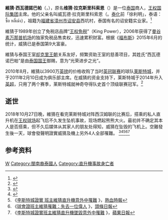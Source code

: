 {{noteTA
|G1=足球
|G2=EPL
|T=zh-cn:威猜·西瓦德诺巴帕;zh-hant:維猜·斯里瓦塔那布拉帕;zh-hk:維猜·西瓦德諾巴帕;
|1=zh-cn:威猜·西瓦德诺巴帕;zh-hant:維猜·斯里瓦塔那布拉帕;zh-hk:維猜·西瓦德諾巴帕;
|2=zh-cn:威猜;zh-hant:維猜;zh-hk:維猜;
}}
{{Infobox person
| name = 維猜·西瓦德諾巴帕<br />วิชัย ศรีวัฒนประภา
| image = Vichai Raksriaksorn.jpg
| caption = 維猜在{{link-en|漢姆馬球俱樂部|Ham Polo Club}}，約在2010年
| birth_date = {{birth date|1958|4|4}}
| birth_place = {{THA}}[[曼谷|曼谷]]
| death_date = {{death date and age|2018|10|27|1958|4|4}}
| death_place  = {{UK}}[[萊斯特|萊斯特]]
| nationality = {{THA}}
|民族=[[泰国华人|泰国华人]]
| occupation = [[王权国际集团|王权国际集团]]主席<br/>[[莱斯特城足球俱乐部|莱斯特城足球俱乐部]]主席
| net_worth = [[美元|US$]]31亿（2016年5月）<ref name="Forbes">{{cite news| title=Vichai Srivaddhanaprabha| url=http://www.forbes.com/profile/vichai-srivaddhanaprabha| work=Forbes| accessdate=2015-06-11| archive-date=2018-10-29| archive-url=https://web.archive.org/web/20181029152511/https://www.forbes.com/profile/vichai-srivaddhanaprabha/| dead-url=no}}</ref>
| spouse = Aimon Srivaddhanaprabha
| children = 4
| residence =
| alma_mater = 
| website = [http://www.kingpower.com Kingpower]
| signature =
| parents =
}}
'''維猜·西瓦德諾巴帕'''（{{lang-th|วิชัย ศรีวัฒนประภา}}，{{bd|1958年|4月4日|2018年|10月27日|catIdx=C}}），原名'''维猜·拉克斯里科索恩'''（{{lang-th|วิชัย รักศรีอักษร}}）是一位[[泰国|泰国]]商人，[[王权国际集团|王权国际集团]]主席。他的父亲名叫威瓦德·拉克斯里科索恩（{{lang-th|วิวัฒน์ รักศรีอักษร}}。[[泰化|泰化]]前「徐利明」，泰语：ซื้อ หลี่เม้ง），祖籍为[[福建省|福建省]][[漳州市|漳州市]][[诏安县|诏安县]]西坑村，泰国有名的诏安籍实业家。<ref>{{cite news|url=http://www.chinanews.com/ty/2016/05-18/7875029.shtml|title=莱斯特城泰国老板有华人血统 想为中国足球尽份力|publisher=中国新闻网|date=2016-05-18|accessdate=2018-10-29|archive-date=2016-05-20|archive-url=https://web.archive.org/web/20160520143205/http://www.chinanews.com/ty/2016/05-18/7875029.shtml|dead-url=no}}</ref>

維猜于1989年创立了免税店品牌“[[王权免税|王权免税]]”（King Power），2006年获得了[[曼谷|曼谷]][[素万那普机场|素万那普机场]]的独家免税品售卖权，迅速累积财富。根据《[[福布斯|福布斯]]》2015年6月的统计，威猜已是泰国第9大富豪。

維猜与泰国王室[[却克里王朝|却克里王朝]]关系友好，频繁资助王室的慈善项目，其姓氏“西瓦德诺巴帕”是由[[泰国国王|泰国国王]]御赐，意为“光荣进步之光”。

2010年8月，維猜以3900万[[英镑|英镑]]的价格收购了当时[[英格兰足球冠军联赛|英冠联赛]]的球队[[莱斯特城足球俱乐部|莱斯特城]]，并于2011年2月10日成为俱乐部主席。在威猜的资金支持下，莱斯特城于2014年升入[[英超|英超]]，只用了两个赛季，莱斯特城就神奇夺得队史首个顶级联赛冠军。<ref>{{cite web | language = zh-cn | publisher = 搜狐体育 | title = 解密狐狸城老板：身家达29亿美元 泰国国王赐姓 | url = http://sports.sohu.com/20160503/n447404993.shtml | date = 2016-05-03 | accessdate = 2016-05-10 | archive-date = 2019-06-07 | archive-url = https://web.archive.org/web/20190607051814/http://sports.sohu.com/20160503/n447404993.shtml | dead-url = no }}</ref>

== 逝世 ==
{{Main|李斯特城足球會直升機墜毀事故}}
2018年10月27日晚，維猜在看完莱斯特城对阵西汉姆联的比赛后，搭乘的私人直升机在[[王权球场|王权球场]]起飞后不久发生坠机事故，现场燃起熊熊大火。最初并不确定其本人是否搭乘，但不久后媒体从其家人的朋友处得知，威猜在坠毁的飞机上。空難發生後一天，球會發聲明證實威猜及機上另外4人全部罹難。
<ref>{{Cite news|url=https://www.theguardian.com/football/2016/may/04/thai-billionaire-leicester-city-vichai-srivaddhanaprabha|title=The Thai billionaire whose gamble on Leicester just paid off|date=2016-05-04|work=The Guardian|access-date=2018-06-01|last=Holmes|first=Oliver|archive-date=2021-04-20|archive-url=https://web.archive.org/web/20210420193332/https://www.theguardian.com/football/2016/may/04/thai-billionaire-leicester-city-vichai-srivaddhanaprabha|dead-url=no}}</ref><ref>{{Cite web|url=https://www.lcfc.com/news/434490/royal-honour-for-city-owners|title=Royal Honour For City Owners|date=2013-02-01|website=Leicester City F.C.|access-date=2018-06-01|archive-date=2020-08-09|archive-url=https://web.archive.org/web/20200809173636/https://www.lcfc.com/news/434490/royal-honour-for-city-owners|dead-url=no}}</ref><ref>《[http://www.passiontimes.hk/article/10-29-2018/48966 李斯特城證實 班主維猜直升機意外中罹難] {{Wayback|url=http://www.passiontimes.hk/article/10-29-2018/48966 |date=20190624201541 }}》，[[熱血時報|熱血時報]]</ref><ref>《[http://hd.stheadline.com/news/realtime/wo/1350993/ 球會證班主維猜罹難：失去一位偉人] {{Wayback|url=http://hd.stheadline.com/news/realtime/wo/1350993/ |date=20190612080235 }}》，[[頭條日報|頭條日報]]</ref><ref>《[https://hk.sports.appledaily.com/sports/realtime/article/20181029/58847642 李斯特城證實班主維猜直升機墜毀意外中罹難] {{Wayback|url=https://hk.sports.appledaily.com/sports/realtime/article/20181029/58847642 |date=20190605142052 }}》，[[蘋果日報|蘋果日報]]</ref>

==参考资料==
{{reflist}}
[[Category:泰国亿万富豪|W]]
[[Category:閩南裔泰國人|Category:閩南裔泰國人]]
[[Category:直升機事故身亡者|Category:直升機事故身亡者]]